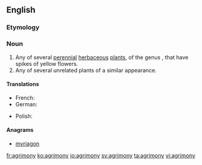 ==English==

===Etymology===
{{rfe}}

===Noun===
{{wikipedia}}
{{en-noun|agrimonies}}

# Any of several [[perennial]] [[herbaceous]] [[plant]]s, of the genus {{taxlink|Agrimonia|genus}}, that have spikes of yellow flowers.
# Any of several unrelated plants of a similar appearance.

====Translations====
{{trans-top|plant of the genus ''Agrimonia''}}
* French: {{t+|fr|aigremoine|f}}
* German: {{t-|de|Odermennig|m}}
{{trans-mid}}
* Polish: {{t-|pl|rzepik|m}}
{{trans-bottom}}

====Anagrams====
* [[myriagon#English|myriagon]]

[[fr:agrimony]]
[[ko:agrimony]]
[[io:agrimony]]
[[sv:agrimony]]
[[ta:agrimony]]
[[vi:agrimony]]